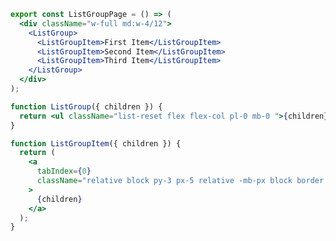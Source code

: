 ```jsx
export const ListGroupPage = () => (
  <div className="w-full md:w-4/12">
    <ListGroup>
      <ListGroupItem>First Item</ListGroupItem>
      <ListGroupItem>Second Item</ListGroupItem>
      <ListGroupItem>Third Item</ListGroupItem>
    </ListGroup>
  </div>
);

function ListGroup({ children }) {
  return <ul className="list-reset flex flex-col pl-0 mb-0 ">{children}</ul>;
}

function ListGroupItem({ children }) {
  return (
    <a
      tabIndex={0}
      className="relative block py-3 px-5 relative -mb-px block border border-grey"
    >
      {children}
    </a>
  );
}
```
